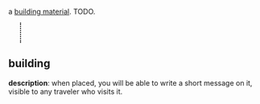 {{FixTitle}}
a [[Items#building materials|building material]]. TODO.

{{Item|<nowiki>¶</nowiki>}}
<div style="border-left:2px dotted black; margin:10px 23px; height:40px;"></div>
{{Desc
|wooden sign
|a wooden sign, upon which a message can be written.
|takes 30 cycles to craft
|weighs 10 units
|internal name (for bot developers): sign_block
|crafting recipe: (unlocks at [[level 5]].)
{{CraftingRecipe
|8|wood plank
|2|scrap metal
}}
}}
== building ==

'''description''': when placed, you will be able to write a short message on it, visible to any traveler who visits it.